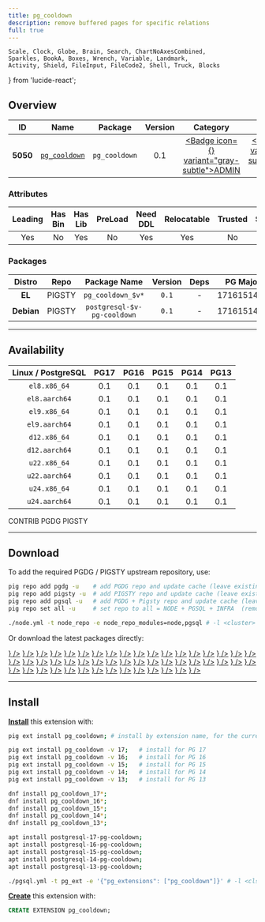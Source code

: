 ```yaml
---
title: pg_cooldown
description: remove buffered pages for specific relations
full: true
---
```


    Scale, Clock, Globe, Brain, Search, ChartNoAxesCombined,
    Sparkles, BookA, Boxes, Wrench, Variable, Landmark,
    Activity, Shield, FileInput, FileCode2, Shell, Truck, Blocks
} from 'lucide-react';

## Overview

| <TooltipIconButton tooltip="Extension unique identifier" side="top">ID</TooltipIconButton> | <TooltipIconButton tooltip="Extension name" side="top">Name</TooltipIconButton> | <TooltipIconButton tooltip="Package name for installation" side="top">Package</TooltipIconButton> | <TooltipIconButton tooltip="Latest available extension version" side="top">Version</TooltipIconButton> | <TooltipIconButton tooltip="Extension category" side="top">Category</TooltipIconButton> | <TooltipIconButton tooltip="Open source license" side="top">License</TooltipIconButton> | <TooltipIconButton tooltip="Programming language" side="top">Lang</TooltipIconButton> |
|:--------:|:--------:|:----------:|:--------------:|:---------------------------------------:|:------------------------------------------------------:|:----:|
| **5050** | [`pg_cooldown`](https://github.com/rbergm/pg_cooldown) | `pg_cooldown` | 0.1 | <a href="/ext/admin" className="no-underline"><Badge icon={<Landmark />} variant="gray-subtle">ADMIN</Badge></a> | <a href="/ext/list/license#apache-20" className="no-underline"><Badge icon={<Scale />} variant="green-subtle">Apache-2.0</Badge></a> | <a href="/ext/list/lang#c"><Badge icon={<FileCode2 />} variant="blue-subtle">C</Badge></a> |

### Attributes

| <TooltipIconButton tooltip="The Primary Leading extension in the Package" side="top">Leading</TooltipIconButton> | <TooltipIconButton tooltip="Contains binary utils" side="top">Has Bin</TooltipIconButton> | <TooltipIconButton tooltip="Contains .so shared library files" side="top">Has Lib</TooltipIconButton> | <TooltipIconButton tooltip="Requires preloading via shared_preload_libraries" side="top">PreLoad</TooltipIconButton> | <TooltipIconButton tooltip="Requires CREATE EXTENSION DDL command" side="top">Need DDL</TooltipIconButton> | <TooltipIconButton tooltip="Can be installed in any schema" side="top">Relocatable</TooltipIconButton> | <TooltipIconButton tooltip="Can be created by non-superuser" side="top">Trusted</TooltipIconButton> | <TooltipIconButton tooltip="Schemas used by this extension" side="top">Schemas</TooltipIconButton> |
|:-------:|:-------:|:-------:|:-------:|:--------:|:-----------:|:-------:|:-------:|
| Yes | No | Yes | No | Yes | Yes | No | - |

### Packages

| <TooltipIconButton tooltip="Linux distribution family, EL or Debian" side="top">Distro</TooltipIconButton> | <TooltipIconButton tooltip="Package repository" side="top">Repo</TooltipIconButton> | <TooltipIconButton tooltip="The RPM/DEB Package Name Pattern (replace $v with real pg major)" side="top">Package Name</TooltipIconButton> | <TooltipIconButton tooltip="Latest package version" side="top">Version</TooltipIconButton> | <TooltipIconButton tooltip="RPM/DEB Package dependencies" side="top">Deps</TooltipIconButton> | <TooltipIconButton tooltip="Available in these PostgreSQL Major Versions" side="top">PG Major</TooltipIconButton> |
|:----------:|:--------:|:------------------------:|:-----------:|:------------:|:------------------:|
|   **EL**   | <Badge variant="amber-subtle"><span className="font-bold">PIGSTY</span></Badge> | `pg_cooldown_$v*` | `0.1` | - | <Badge variant="green-subtle">17</Badge><Badge variant="green-subtle">16</Badge><Badge variant="green-subtle">15</Badge><Badge variant="green-subtle">14</Badge><Badge variant="green-subtle">13</Badge> |
| **Debian** | <Badge variant="amber-subtle"><span className="font-bold">PIGSTY</span></Badge> | `postgresql-$v-pg-cooldown` | `0.1` | - | <Badge variant="green-subtle">17</Badge><Badge variant="green-subtle">16</Badge><Badge variant="green-subtle">15</Badge><Badge variant="green-subtle">14</Badge><Badge variant="green-subtle">13</Badge> |



------

## Availability

| <TooltipIconButton tooltip="Linux Distro Arch / PostgreSQL Major Version" side="top">Linux / PostgreSQL </TooltipIconButton> | **PG17** | **PG16** | **PG15** | **PG14** | **PG13** |
|:-----:|:-----:|:-----:|:-----:|:-----:|:-----:|
| `el8.x86_64` | <Badge variant="amber-subtle">0.1</Badge> | <Badge variant="amber-subtle">0.1</Badge> | <Badge variant="amber-subtle">0.1</Badge> | <Badge variant="amber-subtle">0.1</Badge> | <Badge variant="amber-subtle">0.1</Badge> |
| `el8.aarch64` | <Badge variant="amber-subtle">0.1</Badge> | <Badge variant="amber-subtle">0.1</Badge> | <Badge variant="amber-subtle">0.1</Badge> | <Badge variant="amber-subtle">0.1</Badge> | <Badge variant="amber-subtle">0.1</Badge> |
| `el9.x86_64` | <Badge variant="amber-subtle">0.1</Badge> | <Badge variant="amber-subtle">0.1</Badge> | <Badge variant="amber-subtle">0.1</Badge> | <Badge variant="amber-subtle">0.1</Badge> | <Badge variant="amber-subtle">0.1</Badge> |
| `el9.aarch64` | <Badge variant="amber-subtle">0.1</Badge> | <Badge variant="amber-subtle">0.1</Badge> | <Badge variant="amber-subtle">0.1</Badge> | <Badge variant="amber-subtle">0.1</Badge> | <Badge variant="amber-subtle">0.1</Badge> |
| `d12.x86_64` | <Badge variant="amber-subtle">0.1</Badge> | <Badge variant="amber-subtle">0.1</Badge> | <Badge variant="amber-subtle">0.1</Badge> | <Badge variant="amber-subtle">0.1</Badge> | <Badge variant="amber-subtle">0.1</Badge> |
| `d12.aarch64` | <Badge variant="amber-subtle">0.1</Badge> | <Badge variant="amber-subtle">0.1</Badge> | <Badge variant="amber-subtle">0.1</Badge> | <Badge variant="amber-subtle">0.1</Badge> | <Badge variant="amber-subtle">0.1</Badge> |
| `u22.x86_64` | <Badge variant="amber-subtle">0.1</Badge> | <Badge variant="amber-subtle">0.1</Badge> | <Badge variant="amber-subtle">0.1</Badge> | <Badge variant="amber-subtle">0.1</Badge> | <Badge variant="amber-subtle">0.1</Badge> |
| `u22.aarch64` | <Badge variant="amber-subtle">0.1</Badge> | <Badge variant="amber-subtle">0.1</Badge> | <Badge variant="amber-subtle">0.1</Badge> | <Badge variant="amber-subtle">0.1</Badge> | <Badge variant="amber-subtle">0.1</Badge> |
| `u24.x86_64` | <Badge variant="amber-subtle">0.1</Badge> | <Badge variant="amber-subtle">0.1</Badge> | <Badge variant="amber-subtle">0.1</Badge> | <Badge variant="amber-subtle">0.1</Badge> | <Badge variant="amber-subtle">0.1</Badge> |
| `u24.aarch64` | <Badge variant="amber-subtle">0.1</Badge> | <Badge variant="amber-subtle">0.1</Badge> | <Badge variant="amber-subtle">0.1</Badge> | <Badge variant="amber-subtle">0.1</Badge> | <Badge variant="amber-subtle">0.1</Badge> |

<Badge variant="green-subtle"><span className="font-black">CONTRIB</span></Badge> <Badge variant="blue-subtle"><span className="font-black">PGDG</span></Badge> <Badge variant="amber-subtle"><span className="font-black">PIGSTY</span></Badge>

------

## Download

To add the required PGDG / PIGSTY upstream repository, use:

```bash tab="pig"
pig repo add pgdg -u    # add PGDG repo and update cache (leave existing repos)
pig repo add pigsty -u  # add PIGSTY repo and update cache (leave existing repos)
pig repo add pgsql -u   # add PGDG + Pigsty repo and update cache (leave existing repos)
pig repo set all -u     # set repo to all = NODE + PGSQL + INFRA  (remove existing repos)
```
```bash tab="pigsty"
./node.yml -t node_repo -e node_repo_modules=node,pgsql # -l <cluster>
```

Or download the latest packages directly:

<Files>
    <Folder name="el8.x86_64">
        <a href="https://repo.pigsty.io/yum/pgsql/el8.x86_64/pg_cooldown_17-0.1-1PIGSTY.el8.x86_64.rpm"><File name="pg_cooldown_17-0.1-1PIGSTY.el8.x86_64.rpm" icon={<Package className="text-emerald-500" />} /></a>
        <a href="https://repo.pigsty.io/yum/pgsql/el8.x86_64/pg_cooldown_16-0.1-1PIGSTY.el8.x86_64.rpm"><File name="pg_cooldown_16-0.1-1PIGSTY.el8.x86_64.rpm" icon={<Package className="text-emerald-500" />} /></a>
        <a href="https://repo.pigsty.io/yum/pgsql/el8.x86_64/pg_cooldown_15-0.1-1PIGSTY.el8.x86_64.rpm"><File name="pg_cooldown_15-0.1-1PIGSTY.el8.x86_64.rpm" icon={<Package className="text-emerald-500" />} /></a>
        <a href="https://repo.pigsty.io/yum/pgsql/el8.x86_64/pg_cooldown_14-0.1-1PIGSTY.el8.x86_64.rpm"><File name="pg_cooldown_14-0.1-1PIGSTY.el8.x86_64.rpm" icon={<Package className="text-emerald-500" />} /></a>
        <a href="https://repo.pigsty.io/yum/pgsql/el8.x86_64/pg_cooldown_13-0.1-1PIGSTY.el8.x86_64.rpm"><File name="pg_cooldown_13-0.1-1PIGSTY.el8.x86_64.rpm" icon={<Package className="text-emerald-500" />} /></a>
    </Folder>
    <Folder name="el8.aarch64">
        <a href="https://repo.pigsty.io/yum/pgsql/el8.aarch64/pg_cooldown_17-0.1-1PIGSTY.el8.aarch64.rpm"><File name="pg_cooldown_17-0.1-1PIGSTY.el8.aarch64.rpm" icon={<Package className="text-orange-500" />} /></a>
        <a href="https://repo.pigsty.io/yum/pgsql/el8.aarch64/pg_cooldown_16-0.1-1PIGSTY.el8.aarch64.rpm"><File name="pg_cooldown_16-0.1-1PIGSTY.el8.aarch64.rpm" icon={<Package className="text-orange-500" />} /></a>
        <a href="https://repo.pigsty.io/yum/pgsql/el8.aarch64/pg_cooldown_15-0.1-1PIGSTY.el8.aarch64.rpm"><File name="pg_cooldown_15-0.1-1PIGSTY.el8.aarch64.rpm" icon={<Package className="text-orange-500" />} /></a>
        <a href="https://repo.pigsty.io/yum/pgsql/el8.aarch64/pg_cooldown_14-0.1-1PIGSTY.el8.aarch64.rpm"><File name="pg_cooldown_14-0.1-1PIGSTY.el8.aarch64.rpm" icon={<Package className="text-orange-500" />} /></a>
        <a href="https://repo.pigsty.io/yum/pgsql/el8.aarch64/pg_cooldown_13-0.1-1PIGSTY.el8.aarch64.rpm"><File name="pg_cooldown_13-0.1-1PIGSTY.el8.aarch64.rpm" icon={<Package className="text-orange-500" />} /></a>
    </Folder>
    <Folder name="el9.x86_64">
        <a href="https://repo.pigsty.io/yum/pgsql/el9.x86_64/pg_cooldown_17-0.1-1PIGSTY.el9.x86_64.rpm"><File name="pg_cooldown_17-0.1-1PIGSTY.el9.x86_64.rpm" icon={<Package className="text-emerald-500" />} /></a>
        <a href="https://repo.pigsty.io/yum/pgsql/el9.x86_64/pg_cooldown_16-0.1-1PIGSTY.el9.x86_64.rpm"><File name="pg_cooldown_16-0.1-1PIGSTY.el9.x86_64.rpm" icon={<Package className="text-emerald-500" />} /></a>
        <a href="https://repo.pigsty.io/yum/pgsql/el9.x86_64/pg_cooldown_15-0.1-1PIGSTY.el9.x86_64.rpm"><File name="pg_cooldown_15-0.1-1PIGSTY.el9.x86_64.rpm" icon={<Package className="text-emerald-500" />} /></a>
        <a href="https://repo.pigsty.io/yum/pgsql/el9.x86_64/pg_cooldown_14-0.1-1PIGSTY.el9.x86_64.rpm"><File name="pg_cooldown_14-0.1-1PIGSTY.el9.x86_64.rpm" icon={<Package className="text-emerald-500" />} /></a>
        <a href="https://repo.pigsty.io/yum/pgsql/el9.x86_64/pg_cooldown_13-0.1-1PIGSTY.el9.x86_64.rpm"><File name="pg_cooldown_13-0.1-1PIGSTY.el9.x86_64.rpm" icon={<Package className="text-emerald-500" />} /></a>
    </Folder>
    <Folder name="el9.aarch64">
        <a href="https://repo.pigsty.io/yum/pgsql/el9.aarch64/pg_cooldown_17-0.1-1PIGSTY.el9.aarch64.rpm"><File name="pg_cooldown_17-0.1-1PIGSTY.el9.aarch64.rpm" icon={<Package className="text-orange-500" />} /></a>
        <a href="https://repo.pigsty.io/yum/pgsql/el9.aarch64/pg_cooldown_16-0.1-1PIGSTY.el9.aarch64.rpm"><File name="pg_cooldown_16-0.1-1PIGSTY.el9.aarch64.rpm" icon={<Package className="text-orange-500" />} /></a>
        <a href="https://repo.pigsty.io/yum/pgsql/el9.aarch64/pg_cooldown_15-0.1-1PIGSTY.el9.aarch64.rpm"><File name="pg_cooldown_15-0.1-1PIGSTY.el9.aarch64.rpm" icon={<Package className="text-orange-500" />} /></a>
        <a href="https://repo.pigsty.io/yum/pgsql/el9.aarch64/pg_cooldown_14-0.1-1PIGSTY.el9.aarch64.rpm"><File name="pg_cooldown_14-0.1-1PIGSTY.el9.aarch64.rpm" icon={<Package className="text-orange-500" />} /></a>
        <a href="https://repo.pigsty.io/yum/pgsql/el9.aarch64/pg_cooldown_13-0.1-1PIGSTY.el9.aarch64.rpm"><File name="pg_cooldown_13-0.1-1PIGSTY.el9.aarch64.rpm" icon={<Package className="text-orange-500" />} /></a>
    </Folder>
    <Folder name="d12.x86_64">
        <a href="https://repo.pigsty.io/apt/pgsql/bookworm/pool/main/p/pg-cooldown/postgresql-17-pg-cooldown_0.1-1PIGSTY~bookworm_amd64.deb"><File name="postgresql-17-pg-cooldown_0.1-1PIGSTY~bookworm_amd64.deb" icon={<Box className="text-emerald-500" />} /></a>
        <a href="https://repo.pigsty.io/apt/pgsql/bookworm/pool/main/p/pg-cooldown/postgresql-16-pg-cooldown_0.1-1PIGSTY~bookworm_amd64.deb"><File name="postgresql-16-pg-cooldown_0.1-1PIGSTY~bookworm_amd64.deb" icon={<Box className="text-emerald-500" />} /></a>
        <a href="https://repo.pigsty.io/apt/pgsql/bookworm/pool/main/p/pg-cooldown/postgresql-15-pg-cooldown_0.1-1PIGSTY~bookworm_amd64.deb"><File name="postgresql-15-pg-cooldown_0.1-1PIGSTY~bookworm_amd64.deb" icon={<Box className="text-emerald-500" />} /></a>
        <a href="https://repo.pigsty.io/apt/pgsql/bookworm/pool/main/p/pg-cooldown/postgresql-14-pg-cooldown_0.1-1PIGSTY~bookworm_amd64.deb"><File name="postgresql-14-pg-cooldown_0.1-1PIGSTY~bookworm_amd64.deb" icon={<Box className="text-emerald-500" />} /></a>
        <a href="https://repo.pigsty.io/apt/pgsql/bookworm/pool/main/p/pg-cooldown/postgresql-13-pg-cooldown_0.1-1PIGSTY~bookworm_amd64.deb"><File name="postgresql-13-pg-cooldown_0.1-1PIGSTY~bookworm_amd64.deb" icon={<Box className="text-emerald-500" />} /></a>
    </Folder>
    <Folder name="d12.aarch64">
        <a href="https://repo.pigsty.io/apt/pgsql/bookworm/pool/main/p/pg-cooldown/postgresql-17-pg-cooldown_0.1-1PIGSTY~bookworm_arm64.deb"><File name="postgresql-17-pg-cooldown_0.1-1PIGSTY~bookworm_arm64.deb" icon={<Box className="text-orange-500" />} /></a>
        <a href="https://repo.pigsty.io/apt/pgsql/bookworm/pool/main/p/pg-cooldown/postgresql-16-pg-cooldown_0.1-1PIGSTY~bookworm_arm64.deb"><File name="postgresql-16-pg-cooldown_0.1-1PIGSTY~bookworm_arm64.deb" icon={<Box className="text-orange-500" />} /></a>
        <a href="https://repo.pigsty.io/apt/pgsql/bookworm/pool/main/p/pg-cooldown/postgresql-15-pg-cooldown_0.1-1PIGSTY~bookworm_arm64.deb"><File name="postgresql-15-pg-cooldown_0.1-1PIGSTY~bookworm_arm64.deb" icon={<Box className="text-orange-500" />} /></a>
        <a href="https://repo.pigsty.io/apt/pgsql/bookworm/pool/main/p/pg-cooldown/postgresql-14-pg-cooldown_0.1-1PIGSTY~bookworm_arm64.deb"><File name="postgresql-14-pg-cooldown_0.1-1PIGSTY~bookworm_arm64.deb" icon={<Box className="text-orange-500" />} /></a>
        <a href="https://repo.pigsty.io/apt/pgsql/bookworm/pool/main/p/pg-cooldown/postgresql-13-pg-cooldown_0.1-1PIGSTY~bookworm_arm64.deb"><File name="postgresql-13-pg-cooldown_0.1-1PIGSTY~bookworm_arm64.deb" icon={<Box className="text-orange-500" />} /></a>
    </Folder>
    <Folder name="u22.x86_64">
        <a href="https://repo.pigsty.io/apt/pgsql/jammy/pool/main/p/pg-cooldown/postgresql-17-pg-cooldown_0.1-1PIGSTY~jammy_amd64.deb"><File name="postgresql-17-pg-cooldown_0.1-1PIGSTY~jammy_amd64.deb" icon={<Box className="text-emerald-500" />} /></a>
        <a href="https://repo.pigsty.io/apt/pgsql/jammy/pool/main/p/pg-cooldown/postgresql-16-pg-cooldown_0.1-1PIGSTY~jammy_amd64.deb"><File name="postgresql-16-pg-cooldown_0.1-1PIGSTY~jammy_amd64.deb" icon={<Box className="text-emerald-500" />} /></a>
        <a href="https://repo.pigsty.io/apt/pgsql/jammy/pool/main/p/pg-cooldown/postgresql-15-pg-cooldown_0.1-1PIGSTY~jammy_amd64.deb"><File name="postgresql-15-pg-cooldown_0.1-1PIGSTY~jammy_amd64.deb" icon={<Box className="text-emerald-500" />} /></a>
        <a href="https://repo.pigsty.io/apt/pgsql/jammy/pool/main/p/pg-cooldown/postgresql-14-pg-cooldown_0.1-1PIGSTY~jammy_amd64.deb"><File name="postgresql-14-pg-cooldown_0.1-1PIGSTY~jammy_amd64.deb" icon={<Box className="text-emerald-500" />} /></a>
        <a href="https://repo.pigsty.io/apt/pgsql/jammy/pool/main/p/pg-cooldown/postgresql-13-pg-cooldown_0.1-1PIGSTY~jammy_amd64.deb"><File name="postgresql-13-pg-cooldown_0.1-1PIGSTY~jammy_amd64.deb" icon={<Box className="text-emerald-500" />} /></a>
    </Folder>
    <Folder name="u22.aarch64">
        <a href="https://repo.pigsty.io/apt/pgsql/jammy/pool/main/p/pg-cooldown/postgresql-17-pg-cooldown_0.1-1PIGSTY~jammy_arm64.deb"><File name="postgresql-17-pg-cooldown_0.1-1PIGSTY~jammy_arm64.deb" icon={<Box className="text-orange-500" />} /></a>
        <a href="https://repo.pigsty.io/apt/pgsql/jammy/pool/main/p/pg-cooldown/postgresql-16-pg-cooldown_0.1-1PIGSTY~jammy_arm64.deb"><File name="postgresql-16-pg-cooldown_0.1-1PIGSTY~jammy_arm64.deb" icon={<Box className="text-orange-500" />} /></a>
        <a href="https://repo.pigsty.io/apt/pgsql/jammy/pool/main/p/pg-cooldown/postgresql-15-pg-cooldown_0.1-1PIGSTY~jammy_arm64.deb"><File name="postgresql-15-pg-cooldown_0.1-1PIGSTY~jammy_arm64.deb" icon={<Box className="text-orange-500" />} /></a>
        <a href="https://repo.pigsty.io/apt/pgsql/jammy/pool/main/p/pg-cooldown/postgresql-14-pg-cooldown_0.1-1PIGSTY~jammy_arm64.deb"><File name="postgresql-14-pg-cooldown_0.1-1PIGSTY~jammy_arm64.deb" icon={<Box className="text-orange-500" />} /></a>
        <a href="https://repo.pigsty.io/apt/pgsql/jammy/pool/main/p/pg-cooldown/postgresql-13-pg-cooldown_0.1-1PIGSTY~jammy_arm64.deb"><File name="postgresql-13-pg-cooldown_0.1-1PIGSTY~jammy_arm64.deb" icon={<Box className="text-orange-500" />} /></a>
    </Folder>
    <Folder name="u24.x86_64">
        <a href="https://repo.pigsty.io/apt/pgsql/noble/pool/main/p/pg-cooldown/postgresql-17-pg-cooldown_0.1-1PIGSTY~noble_amd64.deb"><File name="postgresql-17-pg-cooldown_0.1-1PIGSTY~noble_amd64.deb" icon={<Box className="text-emerald-500" />} /></a>
        <a href="https://repo.pigsty.io/apt/pgsql/noble/pool/main/p/pg-cooldown/postgresql-16-pg-cooldown_0.1-1PIGSTY~noble_amd64.deb"><File name="postgresql-16-pg-cooldown_0.1-1PIGSTY~noble_amd64.deb" icon={<Box className="text-emerald-500" />} /></a>
        <a href="https://repo.pigsty.io/apt/pgsql/noble/pool/main/p/pg-cooldown/postgresql-15-pg-cooldown_0.1-1PIGSTY~noble_amd64.deb"><File name="postgresql-15-pg-cooldown_0.1-1PIGSTY~noble_amd64.deb" icon={<Box className="text-emerald-500" />} /></a>
        <a href="https://repo.pigsty.io/apt/pgsql/noble/pool/main/p/pg-cooldown/postgresql-14-pg-cooldown_0.1-1PIGSTY~noble_amd64.deb"><File name="postgresql-14-pg-cooldown_0.1-1PIGSTY~noble_amd64.deb" icon={<Box className="text-emerald-500" />} /></a>
        <a href="https://repo.pigsty.io/apt/pgsql/noble/pool/main/p/pg-cooldown/postgresql-13-pg-cooldown_0.1-1PIGSTY~noble_amd64.deb"><File name="postgresql-13-pg-cooldown_0.1-1PIGSTY~noble_amd64.deb" icon={<Box className="text-emerald-500" />} /></a>
    </Folder>
    <Folder name="u24.aarch64">
        <a href="https://repo.pigsty.io/apt/pgsql/noble/pool/main/p/pg-cooldown/postgresql-17-pg-cooldown_0.1-1PIGSTY~noble_arm64.deb"><File name="postgresql-17-pg-cooldown_0.1-1PIGSTY~noble_arm64.deb" icon={<Box className="text-orange-500" />} /></a>
        <a href="https://repo.pigsty.io/apt/pgsql/noble/pool/main/p/pg-cooldown/postgresql-16-pg-cooldown_0.1-1PIGSTY~noble_arm64.deb"><File name="postgresql-16-pg-cooldown_0.1-1PIGSTY~noble_arm64.deb" icon={<Box className="text-orange-500" />} /></a>
        <a href="https://repo.pigsty.io/apt/pgsql/noble/pool/main/p/pg-cooldown/postgresql-15-pg-cooldown_0.1-1PIGSTY~noble_arm64.deb"><File name="postgresql-15-pg-cooldown_0.1-1PIGSTY~noble_arm64.deb" icon={<Box className="text-orange-500" />} /></a>
        <a href="https://repo.pigsty.io/apt/pgsql/noble/pool/main/p/pg-cooldown/postgresql-14-pg-cooldown_0.1-1PIGSTY~noble_arm64.deb"><File name="postgresql-14-pg-cooldown_0.1-1PIGSTY~noble_arm64.deb" icon={<Box className="text-orange-500" />} /></a>
        <a href="https://repo.pigsty.io/apt/pgsql/noble/pool/main/p/pg-cooldown/postgresql-13-pg-cooldown_0.1-1PIGSTY~noble_arm64.deb"><File name="postgresql-13-pg-cooldown_0.1-1PIGSTY~noble_arm64.deb" icon={<Box className="text-orange-500" />} /></a>
    </Folder>
</Files>

------

## Install

[**Install**](/docs/pgsql/ext/install) this extension with:

```bash tab="pig"
pig ext install pg_cooldown; # install by extension name, for the current active PG version

pig ext install pg_cooldown -v 17;   # install for PG 17
pig ext install pg_cooldown -v 16;   # install for PG 16
pig ext install pg_cooldown -v 15;   # install for PG 15
pig ext install pg_cooldown -v 14;   # install for PG 14
pig ext install pg_cooldown -v 13;   # install for PG 13
```
```bash tab="yum" 
dnf install pg_cooldown_17*;
dnf install pg_cooldown_16*;
dnf install pg_cooldown_15*;
dnf install pg_cooldown_14*;
dnf install pg_cooldown_13*;
```
```bash tab="apt" 
apt install postgresql-17-pg-cooldown;
apt install postgresql-16-pg-cooldown;
apt install postgresql-15-pg-cooldown;
apt install postgresql-14-pg-cooldown;
apt install postgresql-13-pg-cooldown;
```
```bash tab="ansible"
./pgsql.yml -t pg_ext -e '{"pg_extensions": ["pg_cooldown"]}' # -l <cls>
```

[**Create**](/docs/pgsql/ext/create) this extension with:

```sql
CREATE EXTENSION pg_cooldown;
```



